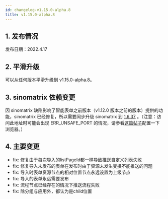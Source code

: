```yaml
---
id: changelog-v1.15.0-alpha.8
title: v1.15.0-alpha.8
---
```



## 1. 发布情况

发布日期：2022.4.17

<BundleList
  version="1.15.0-alpha.8"
  frontend="1.15.0-alpha.7"
  backend="1.15.0-alpha.8"
  font="1.13.0"
/>

## 2. 平滑升级

可以从任何版本平滑升级到 v1.15.0-alpha.8。

## 3. sinomatrix 依赖变更

因 sinomatrix 缺陷影响了智能表单之前版本（v1.12.0 版本之前的版本）提供的功能，sinomatrix 已经修复，所以需要同步升级 sinomatrix 到 [1.6.37](http://47.93.34.153:10080/sino-matrix/sino-matrix/blob/master/CHANGELOG.md) 。（注意：访问此地址时可能会出现 ERR_UNSAFE_PORT 的情况，请参看[这篇帖子](https://blog.csdn.net/kjcxmx/article/details/118122483)配置一下浏览器。）

## 4. 主要变更

- fix: 修复由于每次导入的listPageId都一样导致推送自定义列表失败
- fix: 修复导入未发布的表单在发布时由于资源未发生变换不能推送的问题
- fix: 导入时表单资源节点的相对位置节点永远设置为上级节点
- fix: 导入的表单永远需要发布
- fix: 流程节点已经存在的情况下推送流程失败
- fix: 除分组与应用外，都认为是child位置
